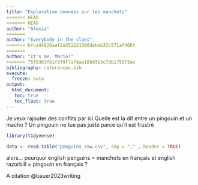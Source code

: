 ```yaml
---
title: "Exploration données sur les manchots"
<<<<<<< HEAD
<<<<<<< HEAD
author: "Alexia" 
=======
author: "Everybody in the class" 
>>>>>>> bfca44826aaf2a351221586debeb33c571af466f
=======
author: "It's me, Mario!" 
>>>>>>> 75f5363fb1f3f9f7a78ae16b93b3c79b1755f3ac
bibliography: references.bib
execute: 
  freeze: auto
output: 
  html_document:
   toc: true
   toc_float: true
---
```

Je veux rajouter des conflits par ici
Quelle est la dif entre un pingouin et un macho ? Un pingouin ne tue pas juste parce qu'il est frustré
```r
library(tidyverse)
```


```r
data <- read.table("penguins_raw.csv", sep = "," , header = TRUE)
```

alors... pourquoi english penguins = manchots en français et english razorbill = pingouin en français ?



A citation @bauer2023writing
